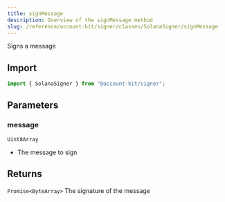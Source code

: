 ```yaml
---
title: signMessage
description: Overview of the signMessage method
slug: /reference/account-kit/signer/classes/SolanaSigner/signMessage
---
```



Signs a message

## Import

```ts
import { SolanaSigner } from "@account-kit/signer";
```

## Parameters

### message

`Uint8Array`

- The message to sign

## Returns

`Promise<ByteArray>`
The signature of the message
